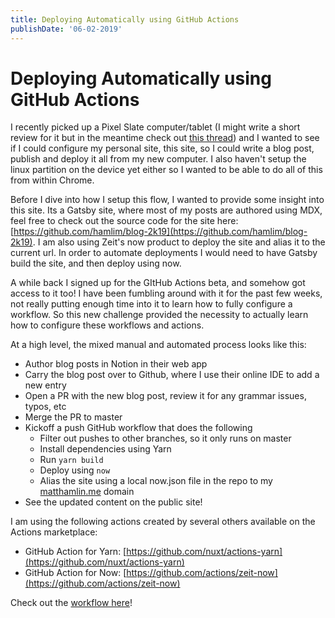 ```yaml
---
title: Deploying Automatically using GitHub Actions
publishDate: '06-02-2019'
---
```



# Deploying Automatically using GitHub Actions

I recently picked up a Pixel Slate computer/tablet (I might write a short review for it but in the meantime check out [this thread](https://twitter.com/immatthamlin/status/1133865845854232577?s=20)) and I wanted to see if I could configure my personal site, this site, so I could write a blog post, publish and deploy it all from my new computer. I also haven't setup the linux partition on the device yet either so I wanted to be able to do all of this from within Chrome.

Before I dive into how I setup this flow, I wanted to provide some insight into this site. Its a Gatsby site, where most of my posts are authored using MDX, feel free to check out the source code for the site here: [https://github.com/hamlim/blog-2k19](https://github.com/hamlim/blog-2k19). I am also using Zeit's now product to deploy the site and alias it to the current url. In order to automate deployments I would need to have Gatsby build the site, and then deploy using now.

A while back I signed up for the GItHub Actions beta, and somehow got access to it too! I have been fumbling around with it for the past few weeks, not really putting enough time into it to learn how to fully configure a workflow. So this new challenge provided the necessity to actually learn how to configure these workflows and actions.

At a high level, the mixed manual and automated process looks like this:

- Author blog posts in Notion in their web app
- Carry the blog post over to Github, where I use their online IDE to add a new entry
- Open a PR with the new blog post, review it for any grammar issues, typos, etc
- Merge the PR to master
- Kickoff a push GitHub workflow that does the following
    - Filter out pushes to other branches, so it only runs on master
    - Install dependencies using Yarn
    - Run `yarn build`
    - Deploy using `now`
    - Alias the site using a local now.json file in the repo to my [matthamlin.me](http://matthamlin.me) domain
- See the updated content on the public site!

I am using the following actions created by several others available on the Actions marketplace:

- GitHub Action for Yarn: [https://github.com/nuxt/actions-yarn](https://github.com/nuxt/actions-yarn)
- GitHub Action for Now: [https://github.com/actions/zeit-now](https://github.com/actions/zeit-now)

Check out the [workflow here](https://github.com/hamlim/blog-2k19/blob/master/.github/main.workflow)!
